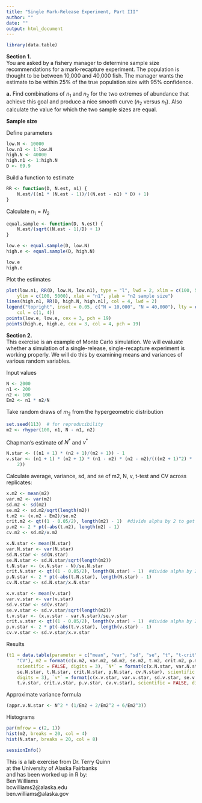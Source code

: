 ```yaml
---
title: "Single Mark-Release Experiment, Part III"
author: ""
date: ""
output: html_document
---
```


```r
library(data.table)
```
**Section 1.**  
You are asked by a fishery manager to determine sample size recommendations for a mark-recapture experiment. The population is thought to be between 10,000 and 40,000 fish. The manager wants the estimate to be within 25% of the true population size with 95% confidence.

**a.** Find combinations of $n_1$ and $n_2$ for the two extremes of abundance that achieve this goal and produce a nice
smooth curve ($n_2$ versus $n_1$). Also calculate the value for which the two sample sizes are equal.

**Sample size**

Define parameters
```r
low.N <- 10000
low.n1 <- 1:low.N
high.N <- 40000
high.n1 <- 1:high.N
D <- 69.9
```
Build a function to estimate
```r
RR <- function(D, N.est, n1) {
    N.est/((n1 * (N.est - 1))/((N.est - n1) * D) + 1)
}
```

Calculate $n_1 = N_2$

```r
equal.sample <- function(D, N.est) {
    N.est/(sqrt((N.est - 1)/D) + 1)
}

low.e <- equal.sample(D, low.N)
high.e <- equal.sample(D, high.N)

low.e
high.e
```

Plot the estimates

```r
plot(low.n1, RR(D, low.N, low.n1), type = "l", lwd = 2, xlim = c(100, 5000), 
    ylim = c(100, 5000), xlab = "n1", ylab = "n2 sample size")
lines(high.n1, RR(D, high.N, high.n1), col = 4, lwd = 2)
legend("topright", inset = 0.05, c("N = 10,000", "N = 40,000"), lty = c(1, 1), 
    col = c(1, 4))
points(low.e, low.e, cex = 3, pch = 19)
points(high.e, high.e, cex = 3, col = 4, pch = 19)
```

**Section 2.**   
This exercise is an example of Monte Carlo simulation. We will evaluate whether a simulation of a single-release, single-recapture experiment is working properly. We will do this by examining means and variances of various random variables.

Input values
```r
N <- 2000
n1 <- 200
n2 <- 100
Em2 <- n1 * n2/N
```

Take random draws of $m_2$ from the hypergeometric distribution
```r
set.seed(113)  # for reproducibility
m2 <- rhyper(100, n1, N - n1, n2)
```

Chapman's estimate of $N^*$ and $v^*$

```r
N.star <- ((n1 + 1) * (n2 + 1)/(m2 + 1)) - 1
v.star <- (n1 + 1) * (n2 + 1) * (n1 - m2) * (n2 - m2)/(((m2 + 1)^2) * (m2 + 
    2))
```

Calculate average, variance, sd, and se of m2, N, v, t-test and CV across replicates:

```r
x.m2 <- mean(m2)
var.m2 <- var(m2)
sd.m2 <- sd(m2)
se.m2 <- sd.m2/sqrt(length(m2))
t.m2 <- (x.m2 - Em2)/se.m2
crit.m2 <- qt((1 - 0.05/2), length(m2) - 1)  #divide alpha by 2 to get a two-sided test
p.m2 <- 2 * pt(-abs(t.m2), length(m2) - 1)
cv.m2 <- sd.m2/x.m2

x.N.star <- mean(N.star)
var.N.star <- var(N.star)
sd.N.star <- sd(N.star)
se.N.star <- sd.N.star/sqrt(length(m2))
t.N.star <- (x.N.star - N)/se.N.star
crit.N.star <- qt((1 - 0.05/2), length(N.star) - 1)  #divide alpha by 2 to get a two-sided test
p.N.star <- 2 * pt(-abs(t.N.star), length(N.star) - 1)
cv.N.star <- sd.N.star/x.N.star

x.v.star <- mean(v.star)
var.v.star <- var(v.star)
sd.v.star <- sd(v.star)
se.v.star <- sd.v.star/sqrt(length(m2))
t.v.star <- (x.v.star - var.N.star)/se.v.star
crit.v.star <- qt((1 - 0.05/2), length(v.star) - 1)  #divide alpha by 2 to get a two-sided test
p.v.star <- 2 * pt(-abs(t.v.star), length(v.star) - 1)
cv.v.star <- sd.v.star/x.v.star
```
Results
```r
(t1 = data.table(parameter = c("mean", "var", "sd", "se", "t", "t-crit", "P-value", 
    "CV"), m2 = format(c(x.m2, var.m2, sd.m2, se.m2, t.m2, crit.m2, p.m2, cv.m2), 
    scientific = FALSE, digits = 3), `N*` = format(c(x.N.star, var.N.star, sd.N.star, 
    se.N.star, t.N.star, crit.N.star, p.N.star, cv.N.star), scientific = FALSE, 
    digits = 3), `v*` = format(c(x.v.star, var.v.star, sd.v.star, se.v.star, 
    t.v.star, crit.v.star, p.v.star, cv.v.star), scientific = FALSE, digits = 3)))
```

Approximate variance formula

```r
(appr.v.N.star <- N^2 * (1/Em2 + 2/Em2^2 + 6/Em2^3))
```

Histograms

```r
par(mfrow = c(2, 1))
hist(m2, breaks = 20, col = 4)
hist(N.star, breaks = 20, col = 8)
```

```r
sessionInfo()
```


This is a lab exercise from Dr. Terry Quinn  
at the University of Alaska Fairbanks  
and has been worked up in R by:  
Ben Williams  
bcwilliams2@alaska.edu  
ben.williams@alaska.gov
